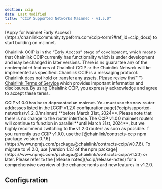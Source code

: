 ```yaml
---
section: ccip
date: Last Modified
title: "CCIP Supported Networks Mainnet - v1.0.0"
---
```



<Aside type="note" title="Mainnet Access">
  [Apply for Mainnet Early Access](https://chainlinkcommunity.typeform.com/ccip-form?#ref_id=ccip_docs) to start
  building on mainnet.
</Aside>

<Aside type="note" title="Early Access">
  <p>
    Chainlink CCIP is in the “Early Access” stage of development, which means that Chainlink CCIP currently has
    functionality which is under development and may be changed in later versions. There is no guarantee any of the
    contemplated features of Chainlink CCIP or the Chainlink Network will be implemented as specified. Chainlink CCIP is
    a messaging protocol. Chainlink does not hold or transfer any assets. Please review the{" "}
    <a href="https://chain.link/terms">Chainlink Terms of Service</a> which provides important information and
    disclosures. By using Chainlink CCIP, you expressly acknowledge and agree to accept these terms.
  </p>
</Aside>

<Aside type="caution" title="Deprecation Notice for CCIP v1.0.0 on Mainnet">
  CCIP v1.0.0 has been deprecated on mainnet. You must use the new router addresses listed in the [CCIP v1.2.0
  configuration page](/ccip/supported-networks/v1_2_0/mainnet) **before March 31st, 2024**. Please note that there is no
  change to the router interface. The CCIP v1.0.0 mainnet routers will continue to function in parallel **until March
  31st, 2024**, but we highly recommend switching to the v1.2.0 routers as soon as possible. If you currently use CCIP
  v1.0.0, use the [@chainlink/contracts-ccip npm package version
  0.7.6](https://www.npmjs.com/package/@chainlink/contracts-ccip/v/0.7.6). To migrate to v1.2.0, use [version 1.2.1 of
  the npm package](https://www.npmjs.com/package/@chainlink/contracts-ccip/v/1.2.1) or later. Please refer to the
  [release notes](/ccip/release-notes) for a comprehensive overview of the enhancements and new features in v1.2.0.
</Aside>

<CcipCommon callout="supportedNetworksConcepts" />

## Configuration

<Main environment={Environment.Mainnet} version={Version.V1_0_0} />
